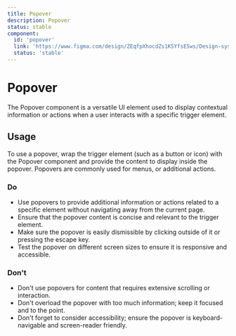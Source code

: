 ```yaml
---
title: Popover
description: Popover
status: stable
component:
  id: 'popover'
  link: 'https://www.figma.com/design/ZEqfpXhocdZs1K5YfsE5ws/Design-system?node-id=8819-31831'
  status: 'stable'
---
```


# Popover

The Popover component is a versatile UI element used to display contextual information or actions when a user interacts with a specific trigger element.

<Section current="design" >

<ComponentPreview>
  <PopoverSample />
</ComponentPreview>

<FigmaPreviewButton href="https://www.figma.com/design/ZEqfpXhocdZs1K5YfsE5ws/Design-system?node-id=8819-31831" />


## Usage

To use a popover, wrap the trigger element (such as a button or icon) with the Popover component and provide the content to display inside the popover. Popovers are commonly used for menus, or additional actions.

### Do

- Use popovers to provide additional information or actions related to a specific element without navigating away from the current page.
- Ensure that the popover content is concise and relevant to the trigger element.
- Make sure the popover is easily dismissible by clicking outside of it or pressing the escape key.
- Test the popover on different screen sizes to ensure it is responsive and accessible.

### Don't

- Don't use popovers for content that requires extensive scrolling or interaction.
- Don't overload the popover with too much information; keep it focused and to the point.
- Don't forget to consider accessibility; ensure the popover is keyboard-navigable and screen-reader friendly.

</Section>
